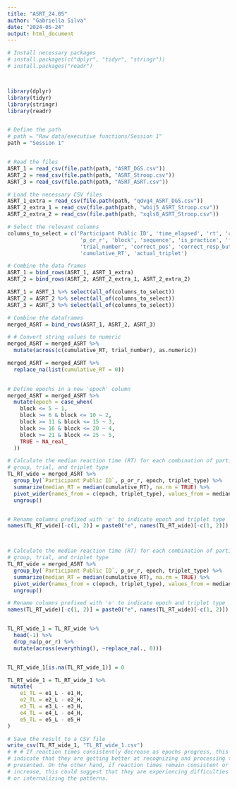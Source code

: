 ```yaml
---
title: "ASRT_24.05"
author: "Gabriella Silva"
date: "2024-05-24"
output: html_document
---
```


```r
# Install necessary packages
# install.packages(c("dplyr", "tidyr", "stringr"))
# install.packages("readr")



library(dplyr)
library(tidyr)
library(stringr)
library(readr)


# Define the path
# path = "Raw data/executive functions/Session 1"
path = "Session 1"


# Read the files
ASRT_1 = read_csv(file.path(path, "ASRT_DGS.csv"))
ASRT_2 = read_csv(file.path(path, "ASRT_Stroop.csv"))
ASRT_3 = read_csv(file.path(path, "ASRT_ASRT.csv"))

# Load the necessary CSV files
ASRT_1_extra = read_csv(file.path(path, "qdvg4_ASRT_DGS.csv"))
ASRT_2_extra_1 = read_csv(file.path(path, "wbij5_ASRT_Stroop.csv"))
ASRT_2_extra_2 = read_csv(file.path(path, "xqls8_ASRT_Stroop.csv"))

# Select the relevant columns
columns_to_select = c('Participant Public ID', 'time_elapsed', 'rt', 'correct', 'triplet_type', 
                       'p_or_r', 'block', 'sequence', 'is_practice', 'first_response', 
                       'trial_number', 'correct_pos', 'correct_resp_button', 'resp_button', 
                       'cumulative_RT', 'actual_triplet')

# Combine the data frames
ASRT_1 = bind_rows(ASRT_1, ASRT_1_extra)
ASRT_2 = bind_rows(ASRT_2, ASRT_2_extra_1, ASRT_2_extra_2)

ASRT_1 = ASRT_1 %>% select(all_of(columns_to_select))
ASRT_2 = ASRT_2 %>% select(all_of(columns_to_select))
ASRT_3 = ASRT_3 %>% select(all_of(columns_to_select))

# Combine the dataframes
merged_ASRT = bind_rows(ASRT_1, ASRT_2, ASRT_3)

# # Convert string values to numeric
merged_ASRT = merged_ASRT %>%
  mutate(across(c(cumulative_RT, trial_number), as.numeric))

merged_ASRT = merged_ASRT %>%
  replace_na(list(cumulative_RT = 0))
 

# Define epochs in a new 'epoch' column
merged_ASRT = merged_ASRT %>%
  mutate(epoch = case_when(
    block <= 5 ~ 1,
    block >= 6 & block <= 10 ~ 2,
    block >= 11 & block <= 15 ~ 3,
    block >= 16 & block <= 20 ~ 4,
    block >= 21 & block <= 25 ~ 5,
    TRUE ~ NA_real_
  ))

# Calculate the median reaction time (RT) for each combination of participant,
# group, trial, and triplet type
TL_RT_wide = merged_ASRT %>%
  group_by(`Participant Public ID`, p_or_r, epoch, triplet_type) %>%
  summarize(median_RT = median(cumulative_RT), na.rm = TRUE) %>%
  pivot_wider(names_from = c(epoch, triplet_type), values_from = median_RT) %>%
  ungroup()


# Rename columns prefixed with 'e' to indicate epoch and triplet type
names(TL_RT_wide)[-c(1, 2)] = paste0("e", names(TL_RT_wide)[-c(1, 2)])



# Calculate the median reaction time (RT) for each combination of participant, 
# group, trial, and triplet type
TL_RT_wide = merged_ASRT %>%
  group_by(`Participant Public ID`, p_or_r, epoch, triplet_type) %>%
  summarize(median_RT = median(cumulative_RT), na.rm = TRUE) %>%
  pivot_wider(names_from = c(epoch, triplet_type), values_from = median_RT) %>%
  ungroup()

# Rename columns prefixed with 'e' to indicate epoch and triplet type
names(TL_RT_wide)[-c(1, 2)] = paste0("e", names(TL_RT_wide)[-c(1, 2)])


TL_RT_wide_1 = TL_RT_wide %>% 
  head(-1) %>% 
  drop_na(p_or_r) %>% 
  mutate(across(everything(), ~replace_na(., 0))) 


TL_RT_wide_1[is.na(TL_RT_wide_1)] = 0

TL_RT_wide_1 = TL_RT_wide_1 %>%
 mutate(
    e1_TL = e1_L - e1_H,
    e2_TL = e2_L - e2_H,
    e3_TL = e3_L - e3_H,
    e4_TL = e4_L - e4_H,
    e5_TL = e5_L - e5_H
)

# Save the result to a CSV file
write_csv(TL_RT_wide_1, "TL_RT_wide_1.csv")
# # # If reaction times consistently decrease as epochs progress, this could 
# indicate that they are getting better at recognizing and processing the patterns 
# presented. On the other hand, if reaction times remain consistent or even 
# increase, this could suggest that they are experiencing difficulties learning 
# or internalizing the patterns.

````








